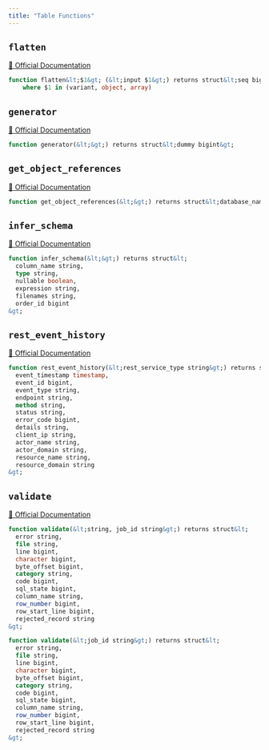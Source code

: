 ```yaml
---
title: "Table Functions"
---
```



## `flatten`
[🔗 Official Documentation]()

```sql
function flatten&lt;$1&gt; (&lt;input $1&gt;) returns struct&lt;seq bigint, key string, path string, index bigint, value variant, this $1&gt;
	where $1 in (variant, object, array)
```


## `generator`
[🔗 Official Documentation]()

```sql
function generator(&lt;&gt;) returns struct&lt;dummy bigint&gt;
```


## `get_object_references`
[🔗 Official Documentation]()

```sql
function get_object_references(&lt;&gt;) returns struct&lt;database_name string, schema_name string, object_name string, referenced_database_name string, referenced_schema_name string, referenced_object_name string, referenced_object_type string&gt;
```


## `infer_schema`
[🔗 Official Documentation]()

```sql
function infer_schema(&lt;&gt;) returns struct&lt;
  column_name string,
  type string,
  nullable boolean,
  expression string,
  filenames string,
  order_id bigint
&gt;

```


## `rest_event_history`
[🔗 Official Documentation]()

```sql
function rest_event_history(&lt;rest_service_type string&gt;) returns struct&lt;
  event_timestamp timestamp,
  event_id bigint,
  event_type string,
  endpoint string,
  method string,
  status string,
  error_code bigint,
  details string,
  client_ip string,
  actor_name string,
  actor_domain string,
  resource_name string,
  resource_domain string
&gt;

```


## `validate`
[🔗 Official Documentation]()

```sql
function validate(&lt;string, job_id string&gt;) returns struct&lt;
  error string,
  file string,
  line bigint,
  character bigint,
  byte_offset bigint,
  category string,
  code bigint,
  sql_state bigint,
  column_name string,
  row_number bigint,
  row_start_line bigint,
  rejected_record string
&gt;

```


```sql
function validate(&lt;job_id string&gt;) returns struct&lt;
  error string,
  file string,
  line bigint,
  character bigint,
  byte_offset bigint,
  category string,
  code bigint,
  sql_state bigint,
  column_name string,
  row_number bigint,
  row_start_line bigint,
  rejected_record string
&gt;

```



